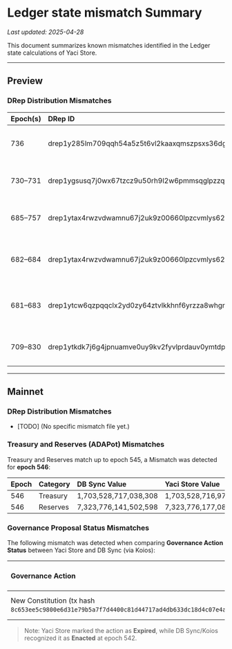 # Ledger state mismatch Summary

_Last updated: 2025-04-28_

This document summarizes known mismatches identified in the Ledger state calculations of Yaci Store.

---

## Preview

### DRep Distribution Mismatches

| Epoch(s)   | DRep ID                                                    | DRep Hash                                                | Note            |
|:-----------|:-----------------------------------------------------------|:---------------------------------------------------------|:----------------|
| 736        | drep1y285lm709qqh54a5z5t6vl2kaaxqmszpsxs36dgh3h2n7nqltj46y | 8f4fefcf28017a57b41517a67d56ef4c0dc04181a11d35178dd53f4c | Amount mismatch (vs DB Sync) |
| 730–731    | drep1ygsusq7j0wx67tzcz9u50rh9l2w6pmmsqglpzzqathlf0rqm87es5 | 21c803d27b8daf2c581179478ee5fa9da0ef70023e11081d5dfe978c | Amount mismatch (vs DB Sync) |
| 685–757    | drep1ytax4rwzvdwamnu67j2uk9z00660lpzcvmlys6266l9kt5c262k7m | fa6a8dc2635dddcf9af495cb144f7eb4ff845866fe48695ad7cb65d3 | Amount mismatch (vs DB Sync) |
| 682–684    | drep1ytax4rwzvdwamnu67j2uk9z00660lpzcvmlys6266l9kt5c262k7m | fa6a8dc2635dddcf9af495cb144f7eb4ff845866fe48695ad7cb65d3 | Only in Yaci Store (not in Db Sync) |
| 681–683    | drep1ytcw6qzpqqclx2yd0zy64ztvlkkhnf6yrzza8whgnq4vz5gh89626 | f0ed00410031f3288d7889aa896cfdad79a7441885d3bae8982ac151 | Only in Yaci Store (not in Db Sync) |
| 709–830    | drep1ytkdk7j6g4jpnuamve0uy9kv2fyvlprdauv0ymtdpvkrt2gla0chu | ecdb7a5a456419f3bb665fc216cc5248cf846def18f26d6d0b2c35a9 | Amount mismatch (vs DB Sync) |

---

## Mainnet

### DRep Distribution Mismatches
- [TODO] (No specific mismatch file yet.)

### Treasury and Reserves (ADAPot) Mismatches
Treasury and Reserves match up to epoch 545, a Mismatch was detected for **epoch 546**:

| Epoch | Category | DB Sync Value | Yaci Store Value |
|:------|:----------|:--------------|:-----------------|
| 546 | Treasury | 1,703,528,717,038,308| 1,703,528,716,975,798|
| 546 | Reserves | 7,323,776,141,502,598 | 7,323,776,177,082,630 |
### Governance Proposal Status Mismatches

The following mismatch was detected when comparing **Governance Action Status** between Yaci Store and DB Sync (via Koios):

| Governance Action | DB Sync Status | Yaci Store Status |
|:------------------|:---------------|:------------------|
| New Constitution (tx hash `8c653ee5c9800e6d31e79b5a7f7d4400c81d44717ad4db633dc18d4c07e4a4fd`) | Enacted (epoch 542) | Expired |

> Note: Yaci Store marked the action as **Expired**, while DB Sync/Koios recognized it as **Enacted** at epoch 542.

